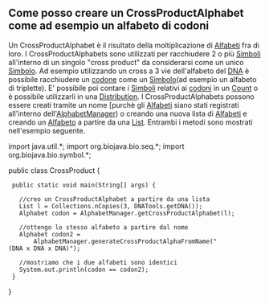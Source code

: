 == Come posso creare un CrossProductAlphabet come ad esempio un alfabeto di codoni  ==

Un CrossProductAlphabet è il risultato della moltiplicazione di [http://www.biojava.org/docs/api14/org/biojava/bio/symbol/Alphabet.html Alfabeti] fra di loro. I CrossProductAlphabets sono utilizzati per racchiudere 2 o più [http://www.biojava.org/docs/api14/org/biojava/bio/symbol/Symbol.html Simboli] all'interno di un singolo "cross product" da considerarsi come un unico  [http://www.biojava.org/docs/api14/org/biojava/bio/symbol/Symbol.html Simbolo]. Ad esempio utilizzando un cross a 3 vie dell'alfabeto del [[wp:DNA|DNA]] è possibile  racchiudere un [[wp:codon|codone]] come un [http://www.biojava.org/docs/api14/org/biojava/bio/symbol/Symbol.html Simbolo](ad esempio un alfabeto di triplette). E' possibile poi contare i [http://www.biojava.org/docs/api14/org/biojava/bio/symbol/Symbol.html Simboli] relativi ai [[wp:codon|codoni]] in un [http://www.biojava.org/docs/api14/org/biojava/bio/dist/Count.html Count] o è possibile utilizzarli in una [http://www.biojava.org/docs/api14/org/biojava/bio/dist/Distribution.html Distribution]. I CrossProductAlphabets possono essere creati tramite un nome [purchè gli [http://www.biojava.org/docs/api14/org/biojava/bio/symbol/Alphabet.html Alfabeti] siano stati registrati all'interno dell'[http://www.biojava.org/docs/api14/org/biojava/bio/symbol/AlphabetManager.html AlphabetManager]) o creando una nuova lista di [http://www.biojava.org/docs/api14/org/biojava/bio/symbol/Alphabet.html Alfabeti] e creando un [http://www.biojava.org/docs/api14/org/biojava/bio/symbol/Alphabet.html Alfabeto] a partire da una [http://java.sun.com/j2se/1.4.2/docs/api/java/util/List.html List]. Entrambi i metodi sono mostrati nell'esempio seguente.

<java>
import java.util.*;
import org.biojava.bio.seq.*;
import org.biojava.bio.symbol.*;

public class CrossProduct {
  public static void main(String[] args) {

    //creo un CrossProductAlphabet a partire da una lista
    List l = Collections.nCopies(3, DNATools.getDNA());
    Alphabet codon = AlphabetManager.getCrossProductAlphabet(l);

    //ottengo lo stesso alfabeto a partire dal nome
    Alphabet codon2 =
        AlphabetManager.generateCrossProductAlphaFromName("(DNA x DNA x DNA)");

    //mostriamo che i due alfabeti sono identici
    System.out.println(codon == codon2);
  }
}
</java>